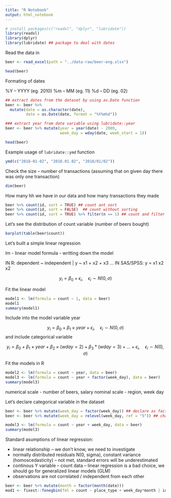 ```yaml
---
title: "R Notebook"
output: html_notebook
---
```


```r
# install packages(c("readxl", "dplyr", "lubridate"))
library(readxl)
library(dplyr)
library(lubridate) ## package to deal with dates
```

Read the data in

```r
beer <- read_excel(path = "../data-raw/beer-eng.xlsx")

head(beer)
```

Formating of dates

%Y -- YYYY (eg. 2010)
%m -- MM (eg. 11)
%d -- DD (eg. 02)

```r
## extract dates from the dataset by using as.Date function
beer <- beer %>% 
  mutate(date = as.character(date),
         date = as.Date(date, format = "%Y%m%d"))

### extract year from date variable using lubridate::year
beer <- beer %>% mutate(year = year(date) - 2009,
                        week_day = wday(date, week_start = 1))

head(beer)
```

Example usage of `lubridate::ymd` function


```r
ymd(c("2018-01-02", "2018.01.02", "2018/01/02"))
```

Check the size -- number of transactions (assuming that on given day there was only one transaction)

```r
dim(beer)
```

How many hh we have in our data and how many transactions they made

```r
beer %>% count(id, sort = TRUE) ## count ant sort
beer %>% count(id, sort = FALSE)  ## count without sorting
beer %>% count(id, sort = TRUE) %>% filter(n == 1) ## count and filter households with only one transaction
```

Let's see the distribution of count variable (number of beers bought)

```r
barplot(table(beer$count))
```

Let's built a simple linear regression

lm - linear model
formula - writting down the model

IN R: dependent ~ independent | y ~ x1 + x2 + x3 ... 
IN SAS/SPSS: y = x1 x2 x2 

$$
y_i  = \beta_0 + \epsilon_i, \quad \epsilon_i \sim N(0, \sigma)
$$

Fit the linear model

```r
model1 <- lm(formula = count ~ 1, data = beer)
model1
summary(model1)
```

Include into the model variable year

$$
y_i = \beta_0 + \beta_1 \times year + \epsilon_i, \quad \epsilon_i \sim N(0, \sigma)
$$
and include categorical variable

$$
y_i = \beta_0 + \beta_1 \times year + \beta_2 \times (wday=2) + \beta_3 * (wday=3) + ... + \epsilon_i, \quad \epsilon_i \sim N(0, \sigma)
$$

Fit the models in R

```r
model2 <- lm(formula = count ~ year, data = beer)
model3 <- lm(formula = count ~ year + factor(week_day), data = beer)
summary(model3)
```

numerical scale - number of beers, salary
nominal scale - region, week day 


Let's declare categorical variable in the dataset  

```r

beer <- beer %>% mutate(week_day = factor(week_day)) ## declare as factor / categorical variable
beer <- beer %>% mutate(week_day = relevel(week_day, ref = "5")) ## change the reference level

model3 <- lm(formula = count ~ year + week_day, data = beer)
summary(model3)
```

Standard asumptions of linear regression:

- linear relationship -- we don't know, we need to investigate
- normally distributed residuals N(0, sigma), constant variance (homoscedasticity) -- not met, standard errors will be underestimated
- continous Y variable -- count data -- linear regression is a bad choice, we should go for generalized linear models (GLM)
- observations are not correlated / independent from each other



```r
beer <- beer %>% mutate(month = factor(month(date)))
mod1 <- fixest::fenegbin(fml = count ~ place_type + week_day*month | id, data = beer)
```

